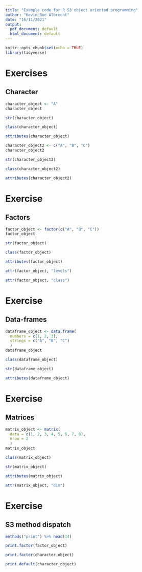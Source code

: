 ```yaml
---
title: "Example code for R S3 object oriented programming"
author: "Kevin Rue-Albrecht"
date: "16/11/2021"
output:
  pdf_document: default
  html_document: default
---
```


```r
knitr::opts_chunk$set(echo = TRUE)
library(tidyverse)
```

# Exercises

## Character

```r
character_object <- "A"
character_object
```

```r
str(character_object)
```

```r
class(character_object)
```

```r
attributes(character_object)
```

```r
character_object2 <- c("A", "B", "C")
character_object2
```

```r
str(character_object2)
```

```r
class(character_object2)
```

```r
attributes(character_object2)
```

# Exercise

## Factors

```r
factor_object <- factor(c("A", "B", "C"))
factor_object
```

```r
str(factor_object)
```

```r
class(factor_object)
```

```r
attributes(factor_object)
```

```r
attr(factor_object, "levels")
```

```r
attr(factor_object, "class")
```

# Exercise

## Data-frames

```r
dataframe_object <- data.frame(
  numbers = c(1, 2, 3),
  strings = c("A", "B", "C")
  )
dataframe_object
```

```r
class(dataframe_object)
```

```r
str(dataframe_object)
```

```r
attributes(dataframe_object)
```

# Exercise

## Matrices

```r
matrix_object <- matrix(
  data = c(1, 2, 3, 4, 5, 6, 7, 8),
  nrow = 2
  )
matrix_object
```

```r
class(matrix_object)
```

```r
str(matrix_object)
```

```r
attributes(matrix_object)
```

```r
attr(matrix_object, "dim")
```

# Exercise

## S3 method dispatch

```r
methods("print") %>% head(14)
```

```r
print.factor(factor_object)
```

```r
print.factor(character_object)
```

```r
print.default(character_object)
```
